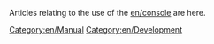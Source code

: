 

Articles relating to the use of the [[en/console]] are here.

[[Category:en/Manual]]
[[Category:en/Development]]